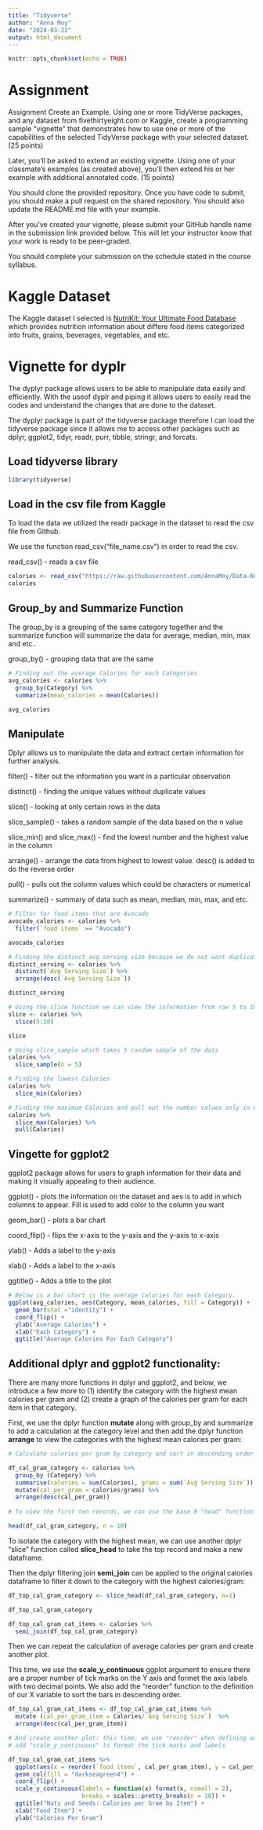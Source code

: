 ```yaml
---
title: "Tidyverse"
author: "Anna Moy"
date: "2024-03-23"
output: html_document
---
```


```r
knitr::opts_chunk$set(echo = TRUE)
```

# Assignment
Assignment
Create an Example. Using one or more TidyVerse packages, and any dataset from fivethirtyeight.com or Kaggle, create a programming sample “vignette” that demonstrates how to use one or more of the capabilities of the selected TidyVerse package with your selected dataset. (25 points)

Later, you’ll be asked to extend an existing vignette. Using one of your classmate’s examples (as created above), you’ll then extend his or her example with additional annotated code. (15 points)

You should clone the provided repository. Once you have code to submit, you should make a pull request on the shared repository. You should also update the README.md file with your example.

After you’ve created your vignette, please submit your GitHub handle name in the submission link provided below. This will let your instructor know that your work is ready to be peer-graded.

You should complete your submission on the schedule stated in the course syllabus.

# Kaggle Dataset

The Kaggle dataset I selected is [NutriKit: Your Ultimate Food Database](https://www.kaggle.com/datasets/lakshaysharma07/diet-dataset-calorie) which provides nutrition information about differe food items categorized into fruits, grains, beverages, vegetables, and etc.

# Vignette for dyplr
The dyplyr package allows users to be able to manipulate data easily and efficiently. With the useof dyplr and piping it allows users to easily read the codes and understand the changes that are done to the dataset.

The dyplyr package is part of the tidyverse package therefore I can load the tidyverse package since it allows me to access other packages such as dplyr, ggplot2, tidyr, readr, purr, tibble, stringr, and forcats.

## Load tidyverse library
```r
library(tidyverse)
```

## Load in the csv file from Kaggle
To load the data we utilized the readr package in the dataset to read the csv file from Github.

We use the function read_csv(“file_name.csv”) in order to read the csv.

read_csv() - reads a csv file

```r
calories <- read_csv("https://raw.githubusercontent.com/AnnaMoy/Data-607/main/Calorie_value.csv")
calories
```

## Group_by and Summarize Function
The group_by is a grouping of the same category together and the summarize function will summarize the data for average, median, min, max and etc..

group_by() - grouping data that are the same

```r
# Finding out the average Calories for each Categories
avg_calories <- calories %>%
  group_by(Category) %>%
  summarize(mean_calories = mean(Calories))

avg_calories
```

## Manipulate
Dplyr allows us to manipulate the data and extract certain information for further analysis.

filter() - filter out the information you want in a particular observation

distinct() - finding the unique values without duplicate values

slice() - looking at only certain rows in the data

slice_sample() - takes a random sample of the data based on the n value

slice_min() and slice_max() - find the lowest number and the highest value in the column

arrange() - arrange the data from highest to lowest value. desc() is added to do the reverse order

pull() - pulls out the column values which could be characters or numerical

summarize() - summary of data such as mean, median, min, max, and etc.

```r
# Filter for food items that are Avocado
avocado_calories <- calories %>%
  filter(`food items` == "Avocado")

avocado_calories
```

```r
# Finding the distinct avg serving size because we do not want duplicate information on the serving size and arrange from highest to lowest
distinct_serving <- calories %>%
  distinct(`Avg Serving Size`) %>%
  arrange(desc(`Avg Serving Size`))

distinct_serving
```

```r
# Using the slice function we can view the information from row 5 to 10 only.
slice <- calories %>%
  slice(5:10)

slice
```

```r
# Using slice_sample which takes 5 random sample of the data
calories %>%
  slice_sample(n = 5)
```

```r
# Finding the lowest Calories
calories %>%
  slice_min(Calories)
```

```r
# Finding the maximum Calories and pull out the number values only in Calories
calories %>%
  slice_max(Calories) %>%
  pull(Calories)
```
  
## Vingette for ggplot2

ggplot2 package allows for users to graph information for their data and making it visually appealing to their audience.

ggplot() - plots the information on the dataset and aes is to add in which columns to appear. Fill is used to add color to the column you want

geom_bar() - plots a bar chart

coord_flip() - flips the x-axis to the y-axis and the y-axis to x-axis

ylab() - Adds a label to the y-axis

xlab() - Adds a label to the x-axis

ggtitle() - Adds a title to the plot

```r
# Below is a bar chart is the average calories for each Category. 
ggplot(avg_calories, aes(Category, mean_calories, fill = Category)) +
  geom_bar(stat ="identity") +
  coord_flip() +
  ylab("Average Calories") +
  xlab("Each Category") +
  ggtitle("Average Calories For Each Category")
```

## Additional dplyr and ggplot2 functionality:

There are many more functions in dplyr and ggplot2, and below, we introduce a few more to (1) identify the category with the highest mean calories per gram and (2) create a graph of the calories per gram for each item in that category.

First, we use the dplyr function **mutate** along with group_by and summarize to add a calculation at the category level and then add the dplyr function **arrange** to view the categories with the highest mean calories per gram:

``` r

# Calculate calories per gram by category and sort in descending order

df_cal_gram_category <- calories %>% 
  group_by (Category) %>% 
  summarise(calories = sum(Calories), grams = sum(`Avg Serving Size`)) %>% 
  mutate(cal_per_gram = calories/grams) %>% 
  arrange(desc(cal_per_gram))
  
# To view the first ten records, we can use the base R "head" function (note that head defaults to n = 6 if you're in a hurry):

head(df_cal_gram_category, n = 10)

```

To isolate the category with the highest mean, we can use another dplyr "slice" function called **slice_head** to take the top record and make a new dataframe.

Then the dplyr filtering join **semi_join** can be applied to the original calories dataframe to filter it down to the category with the highest calories/gram:

``` r
df_top_cal_gram_category <- slice_head(df_cal_gram_category, n=1)

df_top_cal_gram_category

df_top_cal_gram_cat_items <- calories %>% 
  semi_join(df_top_cal_gram_category) 

```

  
Then we can repeat the calculation of average calories per gram and create another plot.

This time, we use the **scale_y_continuous** ggplot argument to ensure there are a proper number of tick marks on the Y axis and formet the axis labels with two decimal points. We also add the "reorder" function to the definition of our X variable to sort the bars in descending order.

``` r
df_top_cal_gram_cat_items <- df_top_cal_gram_cat_items %>% 
  mutate (cal_per_gram_item = Calories/`Avg Serving Size`)  %>% 
  arrange(desc(cal_per_gram_item)) 

# And create another plot: this time, we use "reorder" when defining our x variable and 
# add "scale_y_continuous" to format the tick marks and labels

df_top_cal_gram_cat_items %>% 
  ggplot(aes(x = reorder(`food items`, cal_per_gram_item), y = cal_per_gram_item)) +
  geom_col(fill = "darkseagreen4") +
  coord_flip() +
  scale_y_continuous(labels = function(x) format(x, nsmall = 2),
                     breaks = scales::pretty_breaks(n = 10)) +
  ggtitle("Nuts and Seeds: Calories per Gram by Item") + 
  xlab("Food Item") +
  ylab("Calories Per Gram")

```

